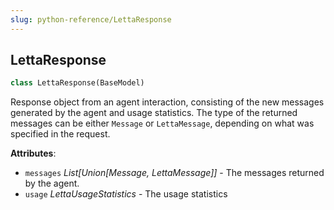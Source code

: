 ```yaml
---
slug: python-reference/LettaResponse
---
```


<a id="letta.schemas.letta_response.LettaResponse"></a>

## LettaResponse

```python
class LettaResponse(BaseModel)
```

Response object from an agent interaction, consisting of the new messages generated by the agent and usage statistics.
The type of the returned messages can be either `Message` or `LettaMessage`, depending on what was specified in the request.

**Attributes**:

- `messages` _List[Union[Message, LettaMessage]]_ - The messages returned by the agent.
- `usage` _LettaUsageStatistics_ - The usage statistics
